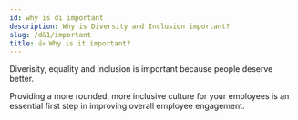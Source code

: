 ```yaml
---
id: why is di important
description: Why is Diversity and Inclusion important?
slug: /d&1/important
title: 👍 Why is it important?
---
```



Diverisity, equality and inclusion is important because people deserve better. 

Providing a more rounded, more inclusive culture for your employees is an essential first step in improving overall employee engagement. 